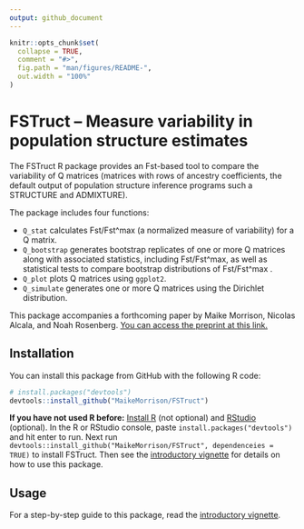 ```yaml
---
output: github_document
---
```


<!-- README.md is generated from README.Rmd. Please edit that file -->

```r
knitr::opts_chunk$set(
  collapse = TRUE,
  comment = "#>",
  fig.path = "man/figures/README-",
  out.width = "100%"
)
```

# FSTruct -- Measure variability in population structure estimates

<!-- badges: start -->
<!-- badges: end -->

The FSTruct R package provides an Fst-based tool to compare the variability of Q matrices (matrices with rows of ancestry coefficients, the default output of population structure inference programs such a STRUCTURE and ADMIXTURE).

The package includes four functions:

* `Q_stat` calculates Fst/Fst^max (a  normalized measure of variability) for a Q matrix.
* `Q_bootstrap` generates bootstrap replicates of one or more Q matrices along with associated statistics, including Fst/Fst^max, as well as statistical tests to compare bootstrap distributions of Fst/Fst^max . 
* `Q_plot` plots Q matrices using `ggplot2`.
* `Q_simulate` generates one or more Q matrices using the Dirichlet distribution. 

This package accompanies a forthcoming paper by Maike Morrison, Nicolas Alcala, and Noah Rosenberg. [You can access the preprint at this link.](https://doi.org/10.1101/2021.09.24.461741)

## Installation

<!-- You can install the released version of FSTruct from [CRAN](https://CRAN.R-project.org) with: -->

<!-- ``` r -->
<!-- install.packages("FSTruct") -->
<!-- ``` -->

You can install this package from GitHub with the following R code:

``` r
# install.packages("devtools")
devtools::install_github("MaikeMorrison/FSTruct")
```

**If you have not used R before:** [Install R](https://www.r-project.org/) (not optional) and [RStudio](https://www.rstudio.com/products/rstudio/) (optional). In the R or RStudio console, paste `install.packages("devtools")` and hit enter to run. Next run `devtools::install_github("MaikeMorrison/FSTruct", dependenceies = TRUE)` to install FSTruct. Then see the [introductory vignette](https://maikemorrison.com/files/fstruct-intro) for details on how to use this package.

## Usage

For a step-by-step guide to this package, read the [introductory vignette](https://maikemorrison.com/files/fstruct-intro). 

<!-- ## Example -->

<!-- This is a basic example which shows you how to solve a common problem: -->

<!-- ```{r example} -->
<!-- library(fstruct) -->
<!-- ## basic example code -->
<!-- ``` -->

<!-- What is special about using `README.Rmd` instead of just `README.md`? You can include R chunks like so: -->

<!-- ```{r cars} -->
<!-- summary(cars) -->
<!-- ``` -->

<!-- You'll still need to render `README.Rmd` regularly, to keep `README.md` up-to-date. `devtools::build_readme()` is handy for this. You could also use GitHub Actions to re-render `README.Rmd` every time you push. An example workflow can be found here: <https://github.com/r-lib/actions/tree/master/examples>. -->

<!-- You can also embed plots, for example: -->

<!-- ```{r pressure, echo = FALSE} -->
<!-- plot(pressure) -->
<!-- ``` -->

<!-- In that case, don't forget to commit and push the resulting figure files, so they display on GitHub and CRAN. -->
